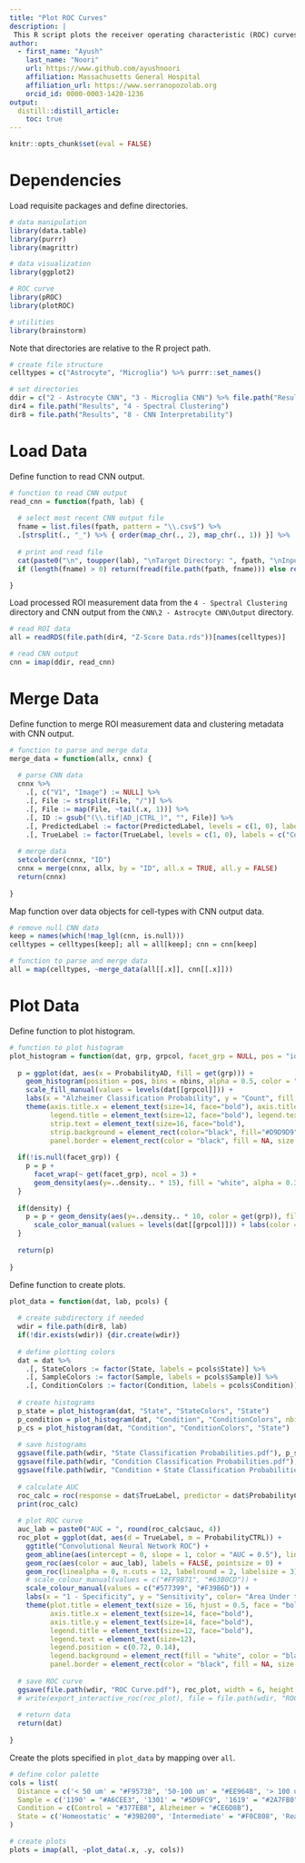 ```yaml
---
title: "Plot ROC Curves"
description: |
 This R script plots the receiver operating characteristic (ROC) curves for the convolutional neural network models and calculates the area under the ROC curves (AUC).
author:
  - first_name: "Ayush"
    last_name: "Noori"
    url: https://www.github.com/ayushnoori
    affiliation: Massachusetts General Hospital
    affiliation_url: https://www.serranopozolab.org
    orcid_id: 0000-0003-1420-1236
output:
  distill::distill_article:
    toc: true
---
```


```r
knitr::opts_chunk$set(eval = FALSE)
```

# Dependencies

Load requisite packages and define directories.

```r

# data manipulation
library(data.table)
library(purrr)
library(magrittr)

# data visualization
library(ggplot2)

# ROC curve
library(pROC)
library(plotROC)

# utilities
library(brainstorm)

```

Note that directories are relative to the R project path.

```r

# create file structure
celltypes = c("Astrocyte", "Microglia") %>% purrr::set_names()

# set directories
ddir = c("2 - Astrocyte CNN", "3 - Microglia CNN") %>% file.path("Results", "CNN", ., "Output") %>% purrr::set_names(celltypes)
dir4 = file.path("Results", "4 - Spectral Clustering")
dir8 = file.path("Results", "8 - CNN Interpretability")

```

# Load Data

Define function to read CNN output.

```r

# function to read CNN output
read_cnn = function(fpath, lab) {
  
  # select most recent CNN output file
  fname = list.files(fpath, pattern = "\\.csv$") %>%
  .[strsplit(., "_") %>% { order(map_chr(., 2), map_chr(., 1)) }] %>% .[length(.)]
  
  # print and read file
  cat(paste0("\n", toupper(lab), "\nTarget Directory: ", fpath, "\nInput File: ", fname, "\n"))
  if (length(fname) > 0) return(fread(file.path(fpath, fname))) else return(NULL)

}

```

Load processed ROI measurement data from the `4 - Spectral Clustering` directory and CNN output from the `CNN\2 - Astrocyte CNN\Output` directory.

```r

# read ROI data
all = readRDS(file.path(dir4, "Z-Score Data.rds"))[names(celltypes)]

# read CNN output
cnn = imap(ddir, read_cnn)

```

# Merge Data

Define function to merge ROI measurement data and clustering metadata with CNN output.

```r

# function to parse and merge data
merge_data = function(allx, cnnx) {
  
  # parse CNN data
  cnnx %>%
    .[, c("V1", "Image") := NULL] %>%
    .[, File := strsplit(File, "/")] %>%
    .[, File := map(File, ~tail(.x, 1))] %>%
    .[, ID := gsub("(\\.tif|AD_|CTRL_)", "", File)] %>%
    .[, PredictedLabel := factor(PredictedLabel, levels = c(1, 0), labels = c("Control", "Alzheimer"))] %>%
    .[, TrueLabel := factor(TrueLabel, levels = c(1, 0), labels = c("Control", "Alzheimer"))]
  
  # merge data
  setcolorder(cnnx, "ID")
  cnnx = merge(cnnx, allx, by = "ID", all.x = TRUE, all.y = FALSE)
  return(cnnx)
  
}

```

Map function over data objects for cell-types with CNN output data.

```r

# remove null CNN data
keep = names(which(!map_lgl(cnn, is.null)))
celltypes = celltypes[keep]; all = all[keep]; cnn = cnn[keep]

# function to parse and merge data
all = map(celltypes, ~merge_data(all[[.x]], cnn[[.x]]))

```

# Plot Data

Define function to plot histogram.

```r

# function to plot histogram
plot_histogram = function(dat, grp, grpcol, facet_grp = NULL, pos = "identity", nbins = 30, density = FALSE) {
  
  p = ggplot(dat, aes(x = ProbabilityAD, fill = get(grp))) +
    geom_histogram(position = pos, bins = nbins, alpha = 0.5, color = "black") +
    scale_fill_manual(values = levels(dat[[grpcol]])) + 
    labs(x = "Alzheimer Classification Probability", y = "Count", fill = grp) +
    theme(axis.title.x = element_text(size=14, face="bold"), axis.title.y = element_text(size=14, face="bold"),
          legend.title = element_text(size=12, face="bold"), legend.text = element_text(size=10), legend.position = "bottom",
          strip.text = element_text(size=16, face="bold"),
          strip.background = element_rect(color="black", fill="#D9D9D9", size=1, linetype="solid"),
          panel.border = element_rect(color = "black", fill = NA, size = 1))
  
  if(!is.null(facet_grp)) {
    p = p +
      facet_wrap(~ get(facet_grp), ncol = 3) +
      geom_density(aes(y=..density.. * 15), fill = "white", alpha = 0.3, linetype = "dashed")
  }
  
  if(density) {
    p = p + geom_density(aes(y=..density.. * 10, color = get(grp)), fill = "white", alpha = 0.3, linetype = "dashed") +
      scale_color_manual(values = levels(dat[[grpcol]])) + labs(color = grp)
  }
  
  return(p)
  
}

```

Define function to create plots.

```r

plot_data = function(dat, lab, pcols) {
  
  # create subdirectory if needed
  wdir = file.path(dir8, lab)
  if(!dir.exists(wdir)) {dir.create(wdir)}
  
  # define plotting colors
  dat = dat %>%
    .[, StateColors := factor(State, labels = pcols$State)] %>%
    .[, SampleColors := factor(Sample, labels = pcols$Sample)] %>%
    .[, ConditionColors := factor(Condition, labels = pcols$Condition)]
  
  # create histograms
  p_state = plot_histogram(dat, "State", "StateColors", "State")
  p_condition = plot_histogram(dat, "Condition", "ConditionColors", nbins = 50, density = FALSE)
  p_cs = plot_histogram(dat, "Condition", "ConditionColors", "State")
  
  # save histograms
  ggsave(file.path(wdir, "State Classification Probabilities.pdf"), p_state, width = 16, height = 6)
  ggsave(file.path(wdir, "Condition Classification Probabilities.pdf"), p_condition, width = 6, height = 6)
  ggsave(file.path(wdir, "Condition + State Classification Probabilities.pdf"), p_cs, width = 16, height = 6)
  
  # calculate AUC
  roc_calc = roc(response = dat$TrueLabel, predictor = dat$ProbabilityCTRL)
  print(roc_calc)
  
  # plot ROC curve
  auc_lab = paste0("AUC = ", round(roc_calc$auc, 4))
  roc_plot = ggplot(dat, aes(d = TrueLabel, m = ProbabilityCTRL)) +
    ggtitle("Convolutional Neural Network ROC") +
    geom_abline(aes(intercept = 0, slope = 1, color = "AUC = 0.5"), linetype = "dashed", size = 1)+
    geom_roc(aes(color = auc_lab), labels = FALSE, pointsize = 0) +
    geom_roc(linealpha = 0, n.cuts = 12, labelround = 2, labelsize = 3) +
    # scale_colour_manual(values = c("#FF9B71", "#63B0CD")) +
    scale_colour_manual(values = c("#577399", "#F39B6D")) +
    labs(x = "1 - Specificity", y = "Sensitivity", color= "Area Under the Curve (AUC)") + theme_bw() +
    theme(plot.title = element_text(size = 16, hjust = 0.5, face = "bold"),
          axis.title.x = element_text(size=14, face="bold"),
          axis.title.y = element_text(size=14, face="bold"),
          legend.title = element_text(size=12, face="bold"),
          legend.text = element_text(size=12),
          legend.position = c(0.72, 0.14),
          legend.background = element_rect(fill = "white", color = "black"),
          panel.border = element_rect(color = "black", fill = NA, size = 1))
  
  # save ROC curve
  ggsave(file.path(wdir, "ROC Curve.pdf"), roc_plot, width = 6, height = 6)
  # write(export_interactive_roc(roc_plot), file = file.path(wdir, "ROC Curve.html"))
  
  # return data
  return(dat)
  
}

```

Create the plots specified in `plot_data` by mapping over `all`.

```r

# define color palette
cols = list(
  Distance = c('< 50 um' = "#F95738", '50-100 um' = "#EE964B", '> 100 um' = "#F4D35E", 'None' = "#736F72"),
  Sample = c('1190' = "#A6CEE3", '1301' = "#5D9FC9", '1619' = "#2A7FB0", '1684' = "#79B79A", '1820' = "#9ED57B", '2124' = "#5AB348", '2148' = "#619E45", '2157' = "#CC9B7F", '2169' = "#F37272", '2191' = "#E62D2F", '2207' = "#ED593B", '2242' = "#FBB268", '2250' = "#FDA13B", '2274' = "#FF7F00"),
  Condition = c(Control = "#377EB8", Alzheimer = "#CE6D8B"),
  State = c('Homeostatic' = "#39B200", 'Intermediate' = "#F0C808", 'Reactive' = "#960200")
)

# create plots
plots = imap(all, ~plot_data(.x, .y, cols))

```